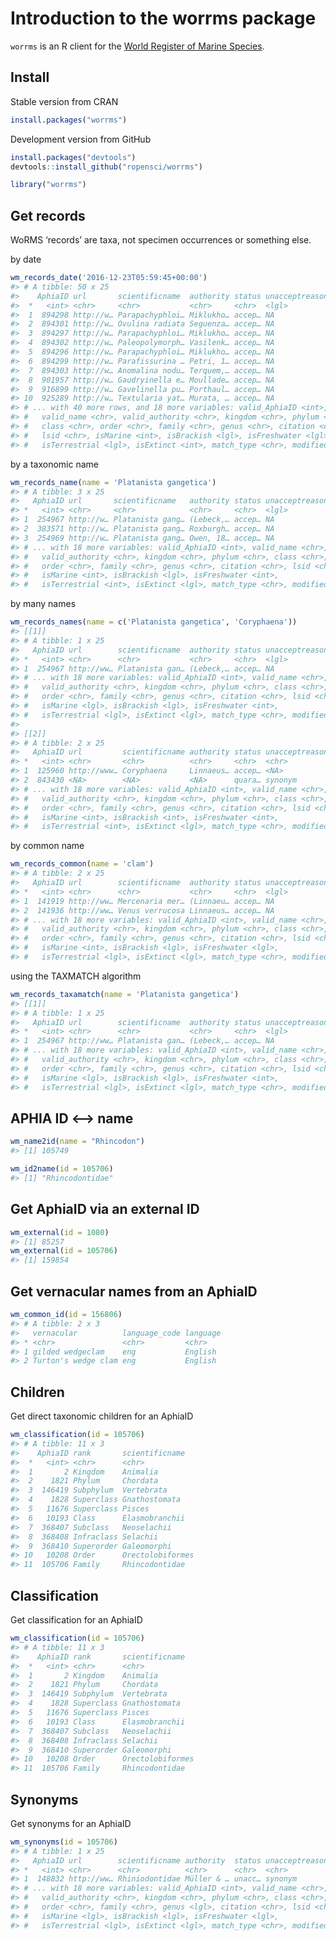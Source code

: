 <!--
%\VignetteEngine{knitr::knitr}
%\VignetteIndexEntry{Introduction to the worrms package}
%\VignetteEncoding{UTF-8}
-->



Introduction to the worrms package
==================================

`worrms` is an R client for the [World Register of Marine Species](http://www.marinespecies.org/).

## Install

Stable version from CRAN


```r
install.packages("worrms")
```

Development version from GitHub


```r
install.packages("devtools")
devtools::install_github("ropensci/worrms")
```


```r
library("worrms")
```

## Get records

WoRMS 'records' are taxa, not specimen occurrences or something else.

by date


```r
wm_records_date('2016-12-23T05:59:45+00:00')
#> # A tibble: 50 x 25
#>    AphiaID url       scientificname  authority status unacceptreason rank 
#>  *   <int> <chr>     <chr>           <chr>     <chr>  <lgl>          <chr>
#>  1  894298 http://w… Parapachyphloi… Miklukho… accep… NA             Spec…
#>  2  894301 http://w… Ovulina radiata Seguenza… accep… NA             Spec…
#>  3  894297 http://w… Parapachyphloi… Miklukho… accep… NA             Spec…
#>  4  894302 http://w… Paleopolymorph… Vasilenk… accep… NA             Spec…
#>  5  894296 http://w… Parapachyphloi… Miklukho… accep… NA             Spec…
#>  6  894299 http://w… Parafissurina … Petri, 1… accep… NA             Spec…
#>  7  894303 http://w… Anomalina nodu… Terquem,… accep… NA             Spec…
#>  8  901957 http://w… Gaudryinella e… Moullade… accep… NA             Spec…
#>  9  916899 http://w… Gavelinella pu… Porthaul… accep… NA             Spec…
#> 10  925289 http://w… Textularia yat… Murata, … accep… NA             Spec…
#> # ... with 40 more rows, and 18 more variables: valid_AphiaID <int>,
#> #   valid_name <chr>, valid_authority <chr>, kingdom <chr>, phylum <chr>,
#> #   class <chr>, order <chr>, family <chr>, genus <chr>, citation <chr>,
#> #   lsid <chr>, isMarine <int>, isBrackish <lgl>, isFreshwater <lgl>,
#> #   isTerrestrial <lgl>, isExtinct <int>, match_type <chr>, modified <chr>
```

by a taxonomic name


```r
wm_records_name(name = 'Platanista gangetica')
#> # A tibble: 3 x 25
#>   AphiaID url       scientificname   authority status unacceptreason rank 
#> *   <int> <chr>     <chr>            <chr>     <chr>  <lgl>          <chr>
#> 1  254967 http://w… Platanista gang… (Lebeck,… accep… NA             Spec…
#> 2  383571 http://w… Platanista gang… Roxburgh… accep… NA             Subs…
#> 3  254969 http://w… Platanista gang… Owen, 18… accep… NA             Subs…
#> # ... with 18 more variables: valid_AphiaID <int>, valid_name <chr>,
#> #   valid_authority <chr>, kingdom <chr>, phylum <chr>, class <chr>,
#> #   order <chr>, family <chr>, genus <chr>, citation <chr>, lsid <chr>,
#> #   isMarine <int>, isBrackish <lgl>, isFreshwater <int>,
#> #   isTerrestrial <int>, isExtinct <lgl>, match_type <chr>, modified <chr>
```

by many names


```r
wm_records_names(name = c('Platanista gangetica', 'Coryphaena'))
#> [[1]]
#> # A tibble: 1 x 25
#>   AphiaID url        scientificname  authority status unacceptreason rank 
#> *   <int> <chr>      <chr>           <chr>     <chr>  <lgl>          <chr>
#> 1  254967 http://ww… Platanista gan… (Lebeck,… accep… NA             Spec…
#> # ... with 18 more variables: valid_AphiaID <int>, valid_name <chr>,
#> #   valid_authority <chr>, kingdom <chr>, phylum <chr>, class <chr>,
#> #   order <chr>, family <chr>, genus <chr>, citation <chr>, lsid <chr>,
#> #   isMarine <lgl>, isBrackish <lgl>, isFreshwater <int>,
#> #   isTerrestrial <lgl>, isExtinct <lgl>, match_type <chr>, modified <chr>
#> 
#> [[2]]
#> # A tibble: 2 x 25
#>   AphiaID url         scientificname authority status unacceptreason rank 
#> *   <int> <chr>       <chr>          <chr>     <chr>  <chr>          <chr>
#> 1  125960 http://www… Coryphaena     Linnaeus… accep… <NA>           Genus
#> 2  843430 <NA>        <NA>           <NA>      quara… synonym        <NA> 
#> # ... with 18 more variables: valid_AphiaID <int>, valid_name <chr>,
#> #   valid_authority <chr>, kingdom <chr>, phylum <chr>, class <chr>,
#> #   order <chr>, family <chr>, genus <chr>, citation <chr>, lsid <chr>,
#> #   isMarine <int>, isBrackish <int>, isFreshwater <int>,
#> #   isTerrestrial <int>, isExtinct <lgl>, match_type <chr>, modified <chr>
```

by common name


```r
wm_records_common(name = 'clam')
#> # A tibble: 2 x 25
#>   AphiaID url        scientificname  authority status unacceptreason rank 
#> *   <int> <chr>      <chr>           <chr>     <chr>  <lgl>          <chr>
#> 1  141919 http://ww… Mercenaria mer… (Linnaeu… accep… NA             Spec…
#> 2  141936 http://ww… Venus verrucosa Linnaeus… accep… NA             Spec…
#> # ... with 18 more variables: valid_AphiaID <int>, valid_name <chr>,
#> #   valid_authority <chr>, kingdom <chr>, phylum <chr>, class <chr>,
#> #   order <chr>, family <chr>, genus <chr>, citation <chr>, lsid <chr>,
#> #   isMarine <int>, isBrackish <lgl>, isFreshwater <lgl>,
#> #   isTerrestrial <lgl>, isExtinct <lgl>, match_type <chr>, modified <chr>
```

using the TAXMATCH algorithm


```r
wm_records_taxamatch(name = 'Platanista gangetica')
#> [[1]]
#> # A tibble: 1 x 25
#>   AphiaID url        scientificname  authority status unacceptreason rank 
#> *   <int> <chr>      <chr>           <chr>     <chr>  <lgl>          <chr>
#> 1  254967 http://ww… Platanista gan… (Lebeck,… accep… NA             Spec…
#> # ... with 18 more variables: valid_AphiaID <int>, valid_name <chr>,
#> #   valid_authority <chr>, kingdom <chr>, phylum <chr>, class <chr>,
#> #   order <chr>, family <chr>, genus <chr>, citation <chr>, lsid <chr>,
#> #   isMarine <lgl>, isBrackish <lgl>, isFreshwater <int>,
#> #   isTerrestrial <lgl>, isExtinct <lgl>, match_type <chr>, modified <chr>
```

## APHIA ID <--> name


```r
wm_name2id(name = "Rhincodon")
#> [1] 105749
```


```r
wm_id2name(id = 105706)
#> [1] "Rhincodontidae"
```

## Get AphiaID via an external ID


```r
wm_external(id = 1080)
#> [1] 85257
wm_external(id = 105706)
#> [1] 159854
```

## Get vernacular names from an AphiaID


```r
wm_common_id(id = 156806)
#> # A tibble: 2 x 3
#>   vernacular          language_code language
#> * <chr>               <chr>         <chr>   
#> 1 gilded wedgeclam    eng           English 
#> 2 Turton's wedge clam eng           English
```

## Children

Get direct taxonomic children for an AphiaID


```r
wm_classification(id = 105706)
#> # A tibble: 11 x 3
#>    AphiaID rank       scientificname  
#>  *   <int> <chr>      <chr>           
#>  1       2 Kingdom    Animalia        
#>  2    1821 Phylum     Chordata        
#>  3  146419 Subphylum  Vertebrata      
#>  4    1828 Superclass Gnathostomata   
#>  5   11676 Superclass Pisces          
#>  6   10193 Class      Elasmobranchii  
#>  7  368407 Subclass   Neoselachii     
#>  8  368408 Infraclass Selachii        
#>  9  368410 Superorder Galeomorphi     
#> 10   10208 Order      Orectolobiformes
#> 11  105706 Family     Rhincodontidae
```

## Classification

Get classification for an AphiaID


```r
wm_classification(id = 105706)
#> # A tibble: 11 x 3
#>    AphiaID rank       scientificname  
#>  *   <int> <chr>      <chr>           
#>  1       2 Kingdom    Animalia        
#>  2    1821 Phylum     Chordata        
#>  3  146419 Subphylum  Vertebrata      
#>  4    1828 Superclass Gnathostomata   
#>  5   11676 Superclass Pisces          
#>  6   10193 Class      Elasmobranchii  
#>  7  368407 Subclass   Neoselachii     
#>  8  368408 Infraclass Selachii        
#>  9  368410 Superorder Galeomorphi     
#> 10   10208 Order      Orectolobiformes
#> 11  105706 Family     Rhincodontidae
```

## Synonyms

Get synonyms for an AphiaID


```r
wm_synonyms(id = 105706)
#> # A tibble: 1 x 25
#>   AphiaID url        scientificname authority  status unacceptreason rank 
#> *   <int> <chr>      <chr>          <chr>      <chr>  <chr>          <chr>
#> 1  148832 http://ww… Rhiniodontidae Müller & … unacc… synonym        Fami…
#> # ... with 18 more variables: valid_AphiaID <int>, valid_name <chr>,
#> #   valid_authority <chr>, kingdom <chr>, phylum <chr>, class <chr>,
#> #   order <chr>, family <chr>, genus <lgl>, citation <chr>, lsid <chr>,
#> #   isMarine <lgl>, isBrackish <lgl>, isFreshwater <lgl>,
#> #   isTerrestrial <lgl>, isExtinct <lgl>, match_type <chr>, modified <chr>
```


